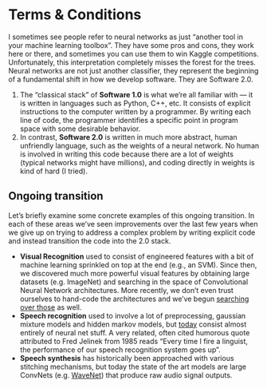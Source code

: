 # Terms & Conditions

I sometimes see people refer to neural networks as just “another tool in your machine learning toolbox”. They have some pros and cons, they work here or there, and sometimes you can use them to win Kaggle competitions. Unfortunately, this interpretation completely misses the forest for the trees. Neural networks are not just another classifier, they represent the beginning of a fundamental shift in how we develop software. They are Software 2.0.

1. The “classical stack” of **Software 1.0** is what we’re all familiar with — it is written in languages such as Python, C++, etc. It consists of explicit instructions to the computer written by a programmer. By writing each line of code, the programmer identifies a specific point in program space with some desirable behavior.
2. In contrast, **Software 2.0** is written in much more abstract, human unfriendly language, such as the weights of a neural network. No human is involved in writing this code because there are a lot of weights (typical networks might have millions), and coding directly in weights is kind of hard (I tried).

## Ongoing transition

Let’s briefly examine some concrete examples of this ongoing transition. In each of these areas we’ve seen improvements over the last few years when we give up on trying to address a complex problem by writing explicit code and instead transition the code into the 2.0 stack.

- **Visual Recognition** used to consist of engineered features with a bit of machine learning sprinkled on top at the end (e.g., an SVM). Since then, we discovered much more powerful visual features by obtaining large datasets (e.g. ImageNet) and searching in the space of Convolutional Neural Network architectures. More recently, we don’t even trust ourselves to hand-code the architectures and we’ve begun [searching over those](https://arxiv.org/abs/1703.01041) as well.
- **Speech recognition** used to involve a lot of preprocessing, gaussian mixture models and hidden markov models, but [today](https://github.com/syhw/wer_are_we) consist almost entirely of neural net stuff. A very related, often cited humorous quote attributed to Fred Jelinek from 1985 reads “Every time I fire a linguist, the performance of our speech recognition system goes up”.
- **Speech synthesis** has historically been approached with various stitching mechanisms, but today the state of the art models are large ConvNets (e.g. [WaveNet](https://deepmind.com/blog/wavenet-launches-google-assistant/)) that produce raw audio signal outputs.